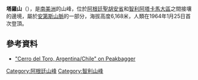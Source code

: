 {{Coord|29|7|48|S|69|47|12|W|display=title}}

'''塔羅山'''（{{lang-es|Cerro El Toro}}），是[[南美洲|南美洲]]的山峰，位於[[阿根廷|阿根廷]][[聖胡安省_(阿根廷)|聖胡安省]]和[[智利|智利]][[阿塔卡馬大區|阿塔卡馬大區]]之間接壤的邊境，屬於[[安第斯山脈|安第斯山脈]]的一部分，海拔高度6,168米，人類在1964年1月25日首次登頂。

==參考資料==
* [http://www.peakbagger.com/peak.aspx?pid=8584 "Cerro del Toro, Argentina/Chile" on Peakbagger] {{Wayback|url=http://www.peakbagger.com/peak.aspx?pid=8584 |date=20210111115724 }}

{{Argentina-geo-stub}}
{{Chile-geo-stub}}
[[Category:阿根廷山峰|Category:阿根廷山峰]]
[[Category:智利山峰|Category:智利山峰]]
